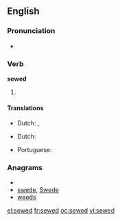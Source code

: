 ==English==

===Pronunciation===
* {{a|US}} {{IPA|/ˈsəʊd/}}

===Verb===
'''sewed'''

# {{past of| to [[sew]]}}

====Translations====
{{trans-top|past tense of sow}}
* Dutch: {{t-|nl|naaide}}, {{t-|nl|naaiden}}
{{trans-mid}}
{{trans-bottom}}
{{trans-top|past tense of sow}}
* Dutch: {{t+|nl|genaaid}}
{{trans-mid}}
* Portuguese: {{t+|pt|cosido}}
{{trans-bottom}}

===Anagrams===
* {{alphagram|deesw}}
* [[swede#English|swede]], [[Swede#English|Swede]]
* [[weeds#English|weeds]]

[[el:sewed]]
[[fr:sewed]]
[[oc:sewed]]
[[vi:sewed]]